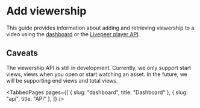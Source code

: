 
<head>
  <title>Add viewership | Livepeer Studio Docs</title>
  <meta
    property="og:title"
    content="Add viewership | Livepeer Studio Docs"
  />
</head>

# Add viewership

This guide provides information about adding and retrieving viewership to a video using
the [dashboard](./dashboard) or the [Livepeer player API](./api).

## Caveats

The viewership API is still in development. Currently, we only support start views,
views when you open or start watching an asset. In the future, we will be supporting
end views and total views.

<TabbedPages
  pages={[
    { slug: "dashboard", title: "Dashboard" },
    { slug: "api", title: "API" },
  ]}
/>
